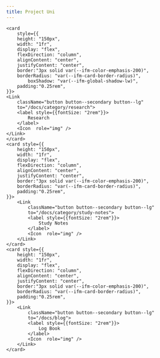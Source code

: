```yaml
---
title: Project Uni
---
```


<div style={{
    display: "grid",
    gridTemplateColumns: "repeat(3,1fr)",
    gridAutoRows: "minmax(100px, auto)",
        gap: "15px",
}} className="cardContainer">

    <card
        style={{
        height: "150px",
        width: "1fr",
        display: "flex",
        flexDirection: "column",
        alignContent: "center",
        justifyContent: "center",
        border:"3px solid var(--ifm-color-emphasis-200)",
        borderRadius: "var(--ifm-card-border-radius)",
            boxShadow: "var(--ifm-global-shadow-lw)",
        padding:"0.25rem",
    }}>
    <Link
        className="button button--secondary button--lg"
        to="/docs/category/research">
        <label style={{fontSize: "2rem"}}>
            Research
        </label>
        <Icon  role="img" />
    </Link>
    </card>
    <card style={{
        height: "150px",
        width: "1fr",
        display: "flex",
        flexDirection: "column",
        alignContent: "center",
        justifyContent: "center",
        border:"3px solid var(--ifm-color-emphasis-200)",
        borderRadius: "var(--ifm-card-border-radius)",
        padding:"0.25rem",
    }}>
        <Link
            className="button button--secondary button--lg"
            to="/docs/category/study-notes">
            <label style={{fontSize: "2rem"}}>
                Study Notes
            </label>
            <Icon  role="img" />
        </Link>
    </card>
    <card style={{
        height: "150px",
        width: "1fr",
        display: "flex",
        flexDirection: "column",
        alignContent: "center",
        justifyContent: "center",
        border:"3px solid var(--ifm-color-emphasis-200)",
        borderRadius: "var(--ifm-card-border-radius)",
        padding:"0.25rem",
    }}>
        <Link
            className="button button--secondary button--lg"
            to="/docs/blog">
            <label style={{fontSize: "2rem"}}>
                Log Book
            </label>
            <Icon  role="img" />
        </Link>
    </card>

</div>